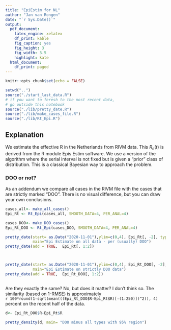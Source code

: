 ```yaml
---
title: "EpiEstim for NL"
author: "Jan van Rongen"
date: "`r Sys.Date()`"
output:
  pdf_document:
    latex_engine: xelatex
    df_print: kable
    fig_caption: yes
    fig_height: 3
    fig_width: 3.5
    highlight: kate
  html_document:
    df_print: paged
---
```

\fontsize{12}{14}
\setmainfont{DejaVu Sans}
\selectfont

```r
knitr::opts_chunk$set(echo = FALSE)

setwd("..")
source("./start_last_data.R")
# if you want to feresh to the most recent data, 
# go outside this notebook
source("./lib/pretty_date.R")
source("./lib/make_cases_file.R")
source("./lib/Rt_Epi.R")

```

## Explanation

We estimate the effective R in the Netherlands from RIVM data. This $R_e(t)$ is derived from the R module Epis Estim software. We use a version of the algorithm where the serial interval is not fixed but is given a "prior" class of distribution. This is a classical Bayesian way to approach the problem. 

### DOO or not?

As an addendum we compare all cases in the RIVM file with the cases that are strictly marked "DOO". There is no visual difference, but you can draw your own conclusions. 


```r

cases_all<- make_all_cases()
Epi_Rt <- Rt_Epi(cases_all, SMOOTH_DATA=4, PER_ANAL=4)

cases_DOO<- make_DOO_cases()
Epi_Rt_DOO <- Rt_Epi(cases_DOO, SMOOTH_DATA=4, PER_ANAL=4)


```

```r


pretty_date(start= as.Date("2020-11-01"),ylim=c(0,4), Epi_Rt[, -2], type="a", 
            main="Epi Estimate on all data - per (usually) DOO")
pretty_date(add = TRUE,  Epi_Rt[, 1:2])



pretty_date(start= as.Date("2020-11-01"),ylim=c(0,4), Epi_Rt_DOO[, -2], type="a", 
            main="Epi Estimate on strictly DOO data")
pretty_date(add = TRUE,  Epi_Rt_DOO[, 1:2])



```

Are they exactly the same? No, but does it matter? I don't think so. The similarity (based on 1-RMSE) is approximately  
`r 100*round(1-sqrt(mean(((Epi_Rt_DOO$R-Epi_Rt$R)[-(1:250)])^2)), 4)` percent on the recent half of the data.



```r

d<- Epi_Rt_DOO$R-Epi_Rt$R

pretty_density(d, main= "DOO minus all types with 95% region")

```

